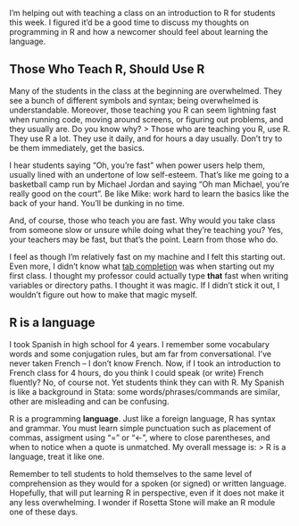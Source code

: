 I'm helping out with teaching a class on an introduction to R for students this week. I figured it'd be a good time to discuss my thoughts on programming in R and how a newcomer should feel about learning the language.

## Those Who Teach R, Should Use R
Many of the students in the class at the beginning are overwhelmed.  They see a bunch of different symbols and syntax; being overwhelmed is understandable.  Moreover, those teaching you R can seem lightning fast when running code, moving around screens, or figuring out problems, and they usually are.  Do you know why?
> Those who are teaching you R, use R.  They use R a lot.  They use it daily, and for hours a day usually.  Don't try to be them immediately, get the basics.

I hear students saying "Oh, you're fast" when power users help them, usually lined with an undertone of low self-esteem.  That's like me going to a basketball camp run by Michael Jordan and saying "Oh man Michael, you're really good on the court".  Be like Mike: work hard to learn the basics like the back of your hand.  You'll be dunking in no time.

And, of course, those who teach you are fast.  Why would you take class from someone slow or unsure while doing what they're teaching you?  Yes, your teachers may be fast, but that's the point.  Learn from those who do.

I feel as though I'm relatively fast on my machine and I felt this starting out.  Even more, I didn't know what [tab completion](http://en.wikipedia.org/wiki/Command-line_completion) was when starting out my first class. I thought my professor could actually type **that** fast when writing variables or directory paths.  I thought it was magic.  If I didn't stick it out, I wouldn't figure out how to make that magic myself.  

## R is a language
I took Spanish in high school for 4 years.  I remember some vocabulary words and some conjugation rules, but am far from conversational.  I've never taken French -- I don't know French.  Now, if I took an introduction to French class for 4 hours, do you think I could speak (or write) French fluently?  No, of course not.  Yet students think they can with R.  My Spanish is like a background in Stata: some words/phrases/commands are similar, other are misleading and can be confusing.  

R is a programming **language**. Just like a foreign language, R has syntax and grammar.  You must learn simple punctuation such as placement of commas, assigment using "=" or "<-", where to close parentheses, and when to notice when a quote is unmatched.  My overall message is:
> R is a language, treat it like one.

Remember to tell students to hold themselves to the same level of comprehension as they would for a spoken (or signed) or written language.  Hopefully, that will put learning R in perspective, even if it does not make it any less overwhelming.  I wonder if Rosetta Stone will make an R module one of these days.